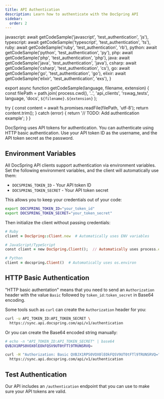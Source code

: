 ```yaml
---
title: API Authentication
description: Learn how to authenticate with the DocSpring API
sidebar:
  order: 2
---
```



  javascript: await getCodeSample('javascript', 'test_authentication', 'js'),
  typescript: await getCodeSample('typescript', 'test_authentication', 'ts'),
  ruby: await getCodeSample('ruby', 'test_authentication', 'rb'),
  python: await getCodeSample('python', 'test_authentication', 'py'),
  php: await getCodeSample('php', 'test_authentication', 'php'),
  java: await getCodeSample('java', 'test_authentication', 'java'),
  csharp: await getCodeSample('csharp', 'test_authentication', 'cs'),
  go: await getCodeSample('go', 'test_authentication', 'go'),
  elixir: await getCodeSample('elixir', 'test_authentication', 'exs'),
}

export async function getCodeSample(language, filename, extension) {
  const filePath = path.join(
    process.cwd(),
    '..',
    'api_clients',
    'rswag_tests',
    language,
    'docs',
    `${filename}.${extension}`
  );

try {
const content = await fs.promises.readFile(filePath, 'utf-8');
return content.trim();
} catch (error) {
return '// TODO: Add authentication example';
}
}

DocSpring uses API tokens for authentication. You can authenticate using HTTP basic authentication.
Use your API token ID as the username, and the API token secret as the password.

<LinkCard
  title="API Tokens"
  href="https://app.docspring.com/api_tokens"
  description="Manage your API tokens in the DocSpring dashboard"
/>

## Environment Variables

All DocSpring API clients support authentication via environment variables. Set the following environment variables, and the client will automatically use them:

- `DOCSPRING_TOKEN_ID` - Your API token ID
- `DOCSPRING_TOKEN_SECRET` - Your API token secret

This allows you to keep your credentials out of your code:

```bash
export DOCSPRING_TOKEN_ID="your_token_id"
export DOCSPRING_TOKEN_SECRET="your_token_secret"
```

Then initialize the client without passing credentials:

```ruby
# Ruby
client = DocSpring::Client.new  # Automatically uses ENV variables

# JavaScript/TypeScript
const client = new DocSpring.Client();  // Automatically uses process.env

# Python
client = docspring.Client()  # Automatically uses os.environ
```

## HTTP Basic Authentication

"HTTP basic authentation" means that you need to send an `Authorization` header with
the value `Basic` followed by `token_id:token_secret` in Base64 encoding.

Some tools such as `curl` can create the `Authorization` header for you:

```bash
curl -u API_TOKEN_ID:API_TOKEN_SECRET \
  https://sync.api.docspring.com/api/v1/authentication
```

Or you can create the Base64 encoded string manually:

```bash
# echo -n "API_TOKEN_ID:API_TOKEN_SECRET" | base64
QVBJX1RPS0VOX0lEOkFQSV9UT0tFTl9TRUNSRVQ=

curl -H "Authorization: Basic QVBJX1RPS0VOX0lEOkFQSV9UT0tFTl9TRUNSRVQ=" \
  https://sync.api.docspring.com/api/v1/authentication
```

## Test Authentication

Our API includes an `/authentication` endpoint that you can use to make sure your API tokens are valid.

<Tabs syncKey="language">
  <TabItem label="cURL">
    <Code code={`curl -u API_TOKEN_ID:API_TOKEN_SECRET \\
    https://sync.api.docspring.com/api/v1/authentication`} lang="bash" />
  </TabItem>

<TabItem label="Ruby">
  <Code code={authenticationExamples.ruby} lang="ruby" />
</TabItem>

<TabItem label="JavaScript">
  <Code code={authenticationExamples.javascript} lang="javascript" />
</TabItem>

<TabItem label="TypeScript">
  <Code code={authenticationExamples.typescript} lang="typescript" />
</TabItem>

<TabItem label="Python">
  <Code code={authenticationExamples.python} lang="python" />
</TabItem>

<TabItem label="PHP">
  <Code code={authenticationExamples.php} lang="php" />
</TabItem>

<TabItem label="Java">
  <Code code={authenticationExamples.java} lang="java" />
</TabItem>

<TabItem label="C#">
  <Code code={authenticationExamples.csharp} lang="csharp" />
</TabItem>

<TabItem label="Go">
  <Code code={authenticationExamples.go} lang="go" />
</TabItem>

  <TabItem label="Elixir">
    <Code code={authenticationExamples.elixir} lang="elixir" />
  </TabItem>
</Tabs>
